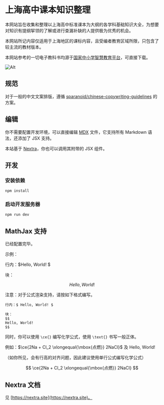 
# 上海高中课本知识整理

本网站旨在收集和整理以上海高中标准课本为大纲的各学科基础知识大全，为想要对知识有提纲挈领的了解或进行查漏补缺的人提供极为优秀的机会。

本网站所记内容仅适用于上海地区的课标内容，且受编者教育区域所限，只包含了较主流的教材版本。

本网站参考的一切电子教科书均源于[国家中小学智慧教育平台](https://www.zxx.edu.cn/elecEdu)，可直接下载。

![Alt](https://repobeats.axiom.co/api/embed/c12aadd264af6d5f99fbebdc363a178cc6071387.svg "Repobeats analytics image")

## 规范

对于一般的中文文案排版，遵循 [sparanoid/chinese-copywriting-guidelines](https://github.com/sparanoid/chinese-copywriting-guidelines) 的方案。

## 编辑

你不需要配置开发环境，可以直接编辑 [MDX](https://mdxjs.com/) 文件，它支持所有 Markdown 语法，还添加了 JSX 支持。

本站基于 [Nextra](https://nextra.site/)，你也可以调用其附带的 JSX 组件。

## 开发

### 安装依赖

```sh
npm install
```

### 启动开发服务器

```sh
npm run dev
```

## MathJax 支持

已经配置完毕。

示例：

行内：$Hello, World! $

块：

$$
Hello, World! 
$$

注意：对于公式渲染支持，请按如下格式编写。

```
行内：$ Hello, World! $

块：
$$
Hello, World! 
$$
```

同时，你可以使用 `\ce{}` 编写化学公式，使用 `\text{}` 书写一般正体。

例如：$\ce{2Na + Cl_2 \xlongequal{\mbox{点燃}} 2NaCl}$ 及 $\text{Hello, World! }$

（如你所见，会有行高的对齐问题，因此建议使用单行公式编写化学公式）

$$
\ce{2Na + Cl_2 \xlongequal{\mbox{点燃}} 2NaCl}
$$

## Nextra 文档

见 [https://nextra.site](https://nextra.site)。
